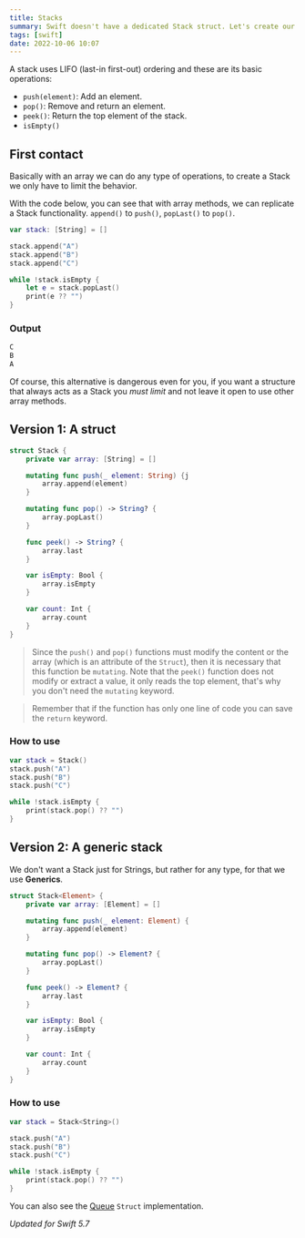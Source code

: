 ```yaml
---
title: Stacks
summary: Swift doesn't have a dedicated Stack struct. Let's create our own Stack struct.
tags: [swift]
date: 2022-10-06 10:07
---
```


A stack uses LIFO (last-in first-out) ordering and these are its basic operations:

- `push(element)`: Add an element.
- `pop()`: Remove and return an element.
- `peek()`: Return the top element of the stack.
- `isEmpty()`

## First contact

Basically with an array we can do any type of operations, to create a Stack we only have to limit the behavior.

With the code below, you can see that with array methods, we can replicate a Stack functionality. `append()` to `push()`, `popLast()` to `pop()`.

```swift
var stack: [String] = []

stack.append("A")
stack.append("B")
stack.append("C")

while !stack.isEmpty {
    let e = stack.popLast()
    print(e ?? "")
}
```

### Output

```swift
C
B
A
```

Of course, this alternative is dangerous even for you, if you want a structure that always acts as a Stack you _must limit_ and not leave it open to use other array methods.

## Version 1: A struct

```swift
struct Stack {
    private var array: [String] = []

    mutating func push(_ element: String) {j
        array.append(element)
    }

    mutating func pop() -> String? {
        array.popLast()
    }

    func peek() -> String? {
        array.last
    }

    var isEmpty: Bool {
        array.isEmpty
    }

    var count: Int {
        array.count
    }
}
```

> Since the `push()` and `pop()` functions must modify the content or the array (which is an attribute of the `Struct`), then it is necessary that this function be `mutating`. Note that the `peek()` function does not modify or extract a value, it only reads the top element, that's why you don't need the `mutating` keyword.

> Remember that if the function has only one line of code you can save the `return` keyword.

### How to use

```swift
var stack = Stack()
stack.push("A")
stack.push("B")
stack.push("C")

while !stack.isEmpty {
    print(stack.pop() ?? "")
}
```

## Version 2: A generic stack

We don't want a Stack just for Strings, but rather for any type, for that we use **Generics**.

```swift
struct Stack<Element> {
    private var array: [Element] = []

    mutating func push(_ element: Element) {
        array.append(element)
    }

    mutating func pop() -> Element? {
        array.popLast()
    }

    func peek() -> Element? {
        array.last
    }

    var isEmpty: Bool {
        array.isEmpty
    }

    var count: Int {
        array.count
    }
}
```

### How to use

```swift
var stack = Stack<String>()

stack.push("A")
stack.push("B")
stack.push("C")

while !stack.isEmpty {
    print(stack.pop() ?? "")
}

```

You can also see the [Queue](/swift-queues) `Struct` implementation.

_Updated for Swift 5.7_
